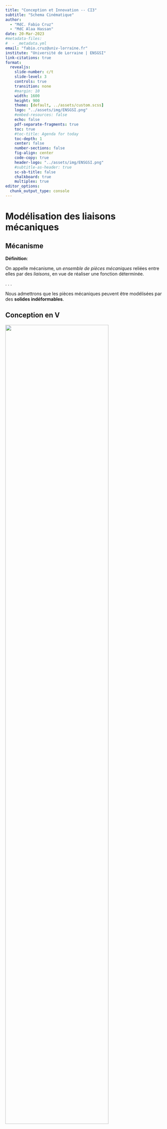 ```yaml
---
title: "Conception et Innovation -- CI3"
subtitle: "Schema Cinématique"
author: 
  - "MdC. Fabio Cruz"
  - "MdC Alaa Hassan"
date: 20-Mar-2023
#metadata-files:
#  - _metadata.yml
email: "fabio.cruz@univ-lorraine.fr"
institute: "Université de Lorraine | ENSGSI"
link-citations: true
format:
  revealjs:
    slide-number: c/t
    slide-level: 3
    controls: true
    transition: none
    #margin: 10
    width: 1600
    height: 900
    theme: [default, ../assets/custom.scss]
    logo: "../assets/img/ENSGSI.png"
    #embed-resources: false
    echo: false
    pdf-separate-fragments: true
    toc: true
    #toc-title: Agenda for today
    toc-depth: 1
    center: false
    number-sections: false
    fig-align: center
    code-copy: true        
    header-logo: "../assets/img/ENSGSI.png"    
    #subtitle-as-header: true
    sc-sb-title: false
    chalkboard: true
    multiplex: true
editor_options: 
  chunk_output_type: console
---
```


# Modélisation des liaisons mécaniques

## Mécanisme {background-image="CM3/turbina.gif" background-size="30%" background-position="95% 30%"}

**Définition**:

::: {layout="[65,30]" layout-valign="top"}
On appelle mécanisme, un *ensemble de pièces mécaniques* reliées entre elles par des *liaisons*, en vue de réaliser une fonction déterminée.

:::

. . .

Nous admettrons que les pièces mécaniques peuvent être modélisées par des **solides indéformables**.

## Conception en V

![](CM3/System-design.png){width="80%" fig-align="center"}


## Solides Indeformables

::: {layout="[70,30]" layout-valign="center"}
::: callout-note
#### Conséquence géométrique

La distance entre deux points quelconques d’un solide indéformable est invariable dans un **Repère donneé**
:::

![Bielle d'un micromoteur de modélisme](CM3/Solide-indeformable.png){width="90%" fig-align="center"}
:::

## Repère

::: {layout="[60,40]" layout-valign="top"}
Pour connaitre la position de tous ses points dans l’espace, il suffit de connaitre la position d’un repère lié à ce solide. <br><br> 
**Repère de référence**: $R(O, \vec{x}, \vec{y}, \vec{z})$ <br> 
**Repère de lié au solide.**: $R(O_1, \vec{x_1}, \vec{y_1}, \vec{z_1})$

![](CM3/Repere.png){width="80%" fig-align="center"}
:::

. . .

La position du solide dans l’espace, est déterminée par *6 paramètres indépendants*

1.  Position du point $O_1$ → **3 Coordonnées**
2.  Orientation de $\vec{x_1}, \vec{y_1}, \vec{z_1})$ par rapport à $R(O, \vec{x}, \vec{y}, \vec{z})$ → **3 Angles**

### Repère

*Exemple* : Repère local lié au Solide 2 (la bielle) et Repère de référence, lié au solide 0 (le bâti)

::: {layout="[50,50]" layout-valign="center"}
![](CM3/Repere-01.png){width="70%" fig-align="center"}

![](CM3/Repere-02.gif){width="70%" fig-align="center"}
:::



## Degree de liberté

Il existe deux *mouvements élémentaires* entre les solides :

::: {layout="[60,50]" layout-valign="center"}

1.  **TRANSLATION (RECTILIGNE)** : les trajectoires de tous les points du solide sont des droites parallèles.
2.  **ROTATION** : les trajectoires de chaque point sont des cercles coaxiaux.

![](CM3/Repere-02.png){width="100%" fig-align="center"}
:::

On appelle *libertés* d’un solide par rapport à un référentiel, les mouvements indépendants de ce solide pour passer d’une position à une autre.



### Degree de Liberté {background-image="CM3/Degrees-liberte.png" background-size="20%" background-position="85% 85%"}

1.  **TRANSLATION (RECTILIGNE)** : les trajectoires de tous les points du solide sont des droites parallèles.
    -   $T_x, T_y, T_z$ selon $(x,y,z)$
2.  **ROTATION** : les trajectoires de chaque point sont des cercles coaxiaux.
    -   $R_x, R_y, R_z$ autour des axes $(x,y,z)$


**6 Degrees de liberté**


## Notion de liaison

On appelle **liaison** entre deux solides l’ensemble des couples de surfaces en contact entre ces deux solides, **visant à diminuer la mobilité entre ces deux solides**.

**Zones de Contacts**

![](CM3/Contact.png){width="80%" fig-align="center"}

## Degrés de liberté d’une liaison

Les *degrés de liberté d’une liaison* sont **les déplacements élémentaires indépendants** autorisés par cette liaison.

## Les Liaisons Mécaniques Elementaires


Selon la norme NF EN ISO 3952-1

### Encastrement


![](CM3/Liaison-Encastrement.png){width="80%" fig-align="center"}


### Pivot d'Axe

![](CM3/Liaison-Pivot.png){width="80%" fig-align="center"}


### Glissière

![](CM3/Liaison-Glissiere){width="80%" fig-align="center"}


### Rotule

::: {.panel-tabset}

#### À vous !
![](CM3/Liaison-rotule-00.png){width="70%" fig-align="center"}

#### Solution
![](CM3/Liaison-rotule-01.png){width="70%" fig-align="center"}
:::

### Pivot glissant

::: {.panel-tabset}
#### À vous !
![](CM3/Liaison-Pivot-glissant-00.png){width="70%" fig-align="center"}

#### Solution
![](CM3/Liaison-Pivot-glissant-01.png){width="70%" fig-align="center"}
:::



### Appui Plan Normale

::: {.panel-tabset}
#### À vous !
![](CM3/Liaison-Plan-00.png){width="70%" fig-align="center"}

#### Solution
![](CM3/Liaison-Plan-01.png){width="70%" fig-align="center"}
:::

### Liste de liaisons standard

![](CM3/Liaisons.png){width="70%" fig-align="center"}


## Pour quoi faire?

. . .
Construire un schéma cinématique, une représentation simplifiée d’un mécanisme permettant **une meilleure compréhension du fonctionnement**.




# Élaboration d’un schéma cinématique

## Définition

Le schéma cinématique d’un mécanisme est un modèle filaire du mécanisme utilisant les symboles normalisés des liaisons.

Ce modèle est utile tant au niveau de la conception que de l’analyse à posteriori pour réaliser l’étude cinématique ou dynamique (trajectoire, vitesse, efforts, etc.)


## Example 1 {background-image="CM3/turbina.gif" background-size="30%" background-position="95% 30%"} 

**Modélisation cinématique d’un micromoteur de modélisme**

### Etapes  {background-image="CM3/turbina.gif" background-size="30%" background-position="95% 30%"} 

1. Regroupement des pièces en ensembles solides
2. Élaboration du graphe des liaisons
3. Construction du schéma cinématique



### Etapes  {background-image="CM3/Schema-Cine-01.png" background-size="25%" background-position="95% 30%"} 

1. **Regroupement des pièces en ensembles solides**
2. [Élaboration du graphe des liaisons]{.grey}
3. [Construction du schéma cinématique]{.grey}


::: {layout="[70,30]" layout-valign="center"}
::: {.class}
<br><br>
🔎 On regroupe les pièces dans des ensembles (appelés classes d’équivalence cinématique)

✍️ Un nom (un numéro par exemple)

🔵 Une couleur
:::
:::

### Etapes  {background-image="CM3/Repere-01.png" background-size="20%" background-position="85% 10%"} 

1. [Regroupement des pièces en ensembles solides]{.grey}
2. **Élaboration du graphe des liaisons**
3. [Construction du schéma cinématique]{.grey}

::: {layout="[70,30]" layout-valign="center"}

:::.{}
<br><br>

✓ Choix d’une base pour le solide de référence (bâti)<br>
✓ Recherche des contacts entre les solides<br>
✓ Étude des liaisons entre les solides
:::

<br>![](CM3/Graphe-des-liaisons.png){width="50%" fig-align="center"}
:::


### Etapes  {background-image="CM3/Liaison-1.gif" background-size="20%" background-position="85% 10%"} 

1. [Regroupement des pièces en ensembles solides]{.grey}
2. **Élaboration du graphe des liaisons**
3. [Construction du schéma cinématique]{.grey}

::: {layout="[80,20]" layout-valign="center"}

:::.{}
<br><br>
Analyser pour ***chaque laiaison***

✓ Surfaces en contact → (plan/plan, sphère/cylindre, ...)<br>
✓ Degrés de liberté<br>
✓ Identification de composants
:::
:::

### Etapes  {background-image="CM3/Schema-Cine-02.png" background-size="30%" background-position="95% 30%"} 

1. [Regroupement des pièces en ensembles solides]{.grey}
2. **Élaboration du graphe des liaisons**
3. [Construction du schéma cinématique]{.grey}

::: {layout="[80,20]" layout-valign="center"}

:::.{}
<br><br>
Analyser pour ***chaque laiaison***

$L_{0-1}$ : Pivot d’axe $(𝐴,\vec{z})$<br>
$L_{1-2}$ : Pivot d’axe $(𝐵,\vec{z})$<br>
$L_{2-3}$ : Pivot glissant d’axe $(𝐶,\vec{z})$<br>
$L_{3-0}$ : Pivot glissant d’axe $(𝐴,\vec{y})$<br>

:::
:::



### Etapes  {background-image="CM3/Schema-Cine-03.png" background-size="30%" background-position="95% 30%"} 

1. [Regroupement des pièces en ensembles solides]{.grey}
2. [Élaboration du graphe des liaisons]{.grey}
3. **Construction du schéma cinématique**


::: {layout="[80,20]" layout-valign="center"}

:::.{}
<br><br>
✓ Tracé des éléments de situation des liaisons <br>
[✓ Dessin des symboles des liaisons]{.grey} <br>
[✓ Simuler]{.grey}
:::
:::


### Etapes  {background-image="CM3/Schema-Cine-04.png" background-size="30%" background-position="95% 30%"} 

1. [Regroupement des pièces en ensembles solides]{.grey}
2. [Élaboration du graphe des liaisons]{.grey}
3. **Construction du schéma cinématique**


::: {layout="[80,20]" layout-valign="center"}

:::.{}
<br><br>
[✓ Tracé des éléments de situation des liaisons]{.grey} <br>
✓ Dessin des symboles des liaisons <br>
[✓ Simuler]{.grey}
:::
:::


### Etapes  {background-image="CM3/Schema-Cine-04.gif" background-size="12%" background-position="90% 30%"} 

1. [Regroupement des pièces en ensembles solides]{.grey}
2. [Élaboration du graphe des liaisons]{.grey}
3. **Construction du schéma cinématique**


::: {layout="[80,20]" layout-valign="center"}

:::.{}
<br><br>
[✓ Tracé des éléments de situation des liaisons]{.grey} <br>
[✓ Dessin des symboles des liaisons]{.grey} <br>
✓ Simuler
:::

:::

## 💻 Simuler pour mieux comprendre.



::: {layout="[50,40]" layout-valign="center"}

Introduction to Mechanism Design <br>
Source: [http://www.mechdes.net/](http://www.mechdes.net/)

![](CM3/Mechanism-design.png){width="80%" fig-align="center"}
:::






## Example 2: Vélo elliptique VE680

## Example 2: Vélo elliptique VE680


::: {.panel-tabset}

#### Contexte

::: {layout="[80,20]" layout-valign="center"}

:::.{}
Société Décathlon commercialise le système du vélo elliptique de marque Domyos, modèle VE 680.

![](CM3/Velo-fonctionnelle.png){width="40%" fig-align="center"}
:::

![](CM3/Velo.png){width="70%" fig-align="center"}
:::

#### Analyse du besoin

::: {layout="[50,50]" layout-valign="center"}

![](CM3/Velo-fonctionnelle-01.png){width="100%" fig-align="center"}

![](CM3/Velo-fonctionnelle-03.png){width="100%" fig-align="center"}

:::

#### Chaîne d'Energie


::: {layout="[60,50]" layout-valign="center"}

![](CM3/Velo-fonctionnelle-04.png){width="100%" fig-align="center"}

![](CM3/Velo-fonctionnelle-02.png){width="100%" fig-align="center"}

:::

:::




## Example 2 {.top}

**Modélisation cinématique d’une Vélo elliptique**



### Etapes  {background-image="CM3/turbina.gif" background-size="30%" background-position="95% 30%"} 

1. Regroupement des pièces en ensembles solides
2. Élaboration du graphe des liaisons
3. Construction du schéma cinématique


### Etapes  {background-image="CM3/Velo-fonctionnelle-06.png" background-size="30%" background-position="95% 0%"} 

1. **Regroupement des pièces en ensembles solides**
2. [Élaboration du graphe des liaisons]{.grey}
3. [Construction du schéma cinématique]{.grey}


::: {layout="[70,30]" layout-valign="bottom"}
::: {}
<br><br>
🔎 On regroupe les pièces dans des ensembles <br>(appelés classes d’équivalence cinématique)

✍️ Un nom (un numéro par exemple)

🔵 Une couleur
:::

::: {}
<br><br>
⬛ 1 bâti <br>
🟥 2 bras <br>
🟩 2 pédales <br>
🟦 2 articulations <br>
🟨 1 pédalier <br>
:::
:::

### Etapes  {background-image="CM3/Velo-fonctionnelle-10.png" background-size="40%" background-position="95% 10%"} 

1. [Regroupement des pièces en ensembles solides]{.grey}
2. **Élaboration du graphe des liaisons**
3. [Construction du schéma cinématique]{.grey}

::: {layout="[70,30]" layout-valign="center"}

:::.{}
✓ Choix d’une base pour le solide de référence (bâti)<br>
✓ Recherche des contacts entre les solides<br>
✓ Étude des liaisons entre les solides
:::
:::


### Etapes  {background-image="CM3/Velo-fonctionnelle-11.png" background-size="40%" background-position="100% 35%"} 

1. [Regroupement des pièces en ensembles solides]{.grey}
2. **Élaboration du graphe des liaisons**
3. [Construction du schéma cinématique]{.grey}

::: {layout="[80,20]" layout-valign="center"}

:::.{}
Analyser pour ***chaque laiaison***

✓ Surfaces en contact → (plan/plan, sphère/cylindre, ...)<br>
✓ Degrés de liberté<br>
✓ Identification de composants
:::
:::

### Etapes  {background-image="CM3/Velo-fonctionnelle-10.png" background-size="40%" background-position="95% 10%"} 

1. [Regroupement des pièces en ensembles solides]{.grey}
2. **Élaboration du graphe des liaisons**
3. [Construction du schéma cinématique]{.grey}

::: {layout="[80,20]" layout-valign="center"}

:::.{}
Analyser pour ***chaque laiaison***

$L_{0-2}$ : Pivot d’axe $(𝐴,\vec{z})$<br>
$L_{0-3}$ : Pivot d’axe $(𝐵,\vec{z})$<br>
$L_{2-1}$ : Pivot d’axe $(𝐶,\vec{y})$<br>
$L_{1-4}$ : Pivot glissant d’axe $(𝐴,\vec{y})$<br>
$L_{3-4}$ : Pivot d’axe $(E,\vec{z})$<br>
:::
:::



### Etapes  {background-image="CM3/Velo-fonctionnelle-12.png" background-size="40%" background-position="100% 30%"} 

1. [Regroupement des pièces en ensembles solides]{.grey}
2. [Élaboration du graphe des liaisons]{.grey}
3. **Construction du schéma cinématique**


::: {layout="[80,20]" layout-valign="center"}

:::.{}
<br>
✓ Tracé des éléments de situation des liaisons <br>
✓ Dessin des symboles des liaisons <br>
[✓ Simuler]{.grey}
:::
:::


### Etapes  {background-image="CM3/Velo-00.gif" background-size="40%" background-position="100% 30%"} 

1. [Regroupement des pièces en ensembles solides]{.grey}
2. [Élaboration du graphe des liaisons]{.grey}
3. **Construction du schéma cinématique**


::: {layout="[80,20]" layout-valign="center"}

:::.{}
<br><br>
[✓ Tracé des éléments de situation des liaisons]{.grey} <br>
[✓ Dessin des symboles des liaisons]{.grey} <br>
✓ Simuler
:::

:::


## 💻 Simuler pour mieux comprendre.

::: {layout="[50,50]" layout-valign="center"}

:::.{}
✓ Simuler par example:

- Vitesses
:::

<iframe loading="lazy" style="border: 0px;" title="Equiprojectivité - vélo elliptique" src="https://www.geogebra.org/material/iframe/id/rmnb32bg/width/800/height/850/border/888888/sfsb/true/smb/false/stb/false/stbh/false/ai/false/asb/false/sri/true/rc/false/ld/false/sdz/true/ctl/false" width="800px" height="850px" scrolling="no"> </iframe>
:::



## Message clé de cette séance



## Questions?


## TD

### Exercise 1


![](CM3/Hemomixer-simulation.gif){width="50%" fig-align="center"}


### Exercise 2

![](CM3/Perforatrice.png){width="50%" fig-align="center"}

### Exercise 3

![](CM3/Borne-00.jpg){width="50%" fig-align="center"}

### Exercise 4

![](CM3/Hayon-01.png){width="30%" fig-align="center"}

---

![](CM3/Hayon-02.png){width="100%" fig-align="center"}
